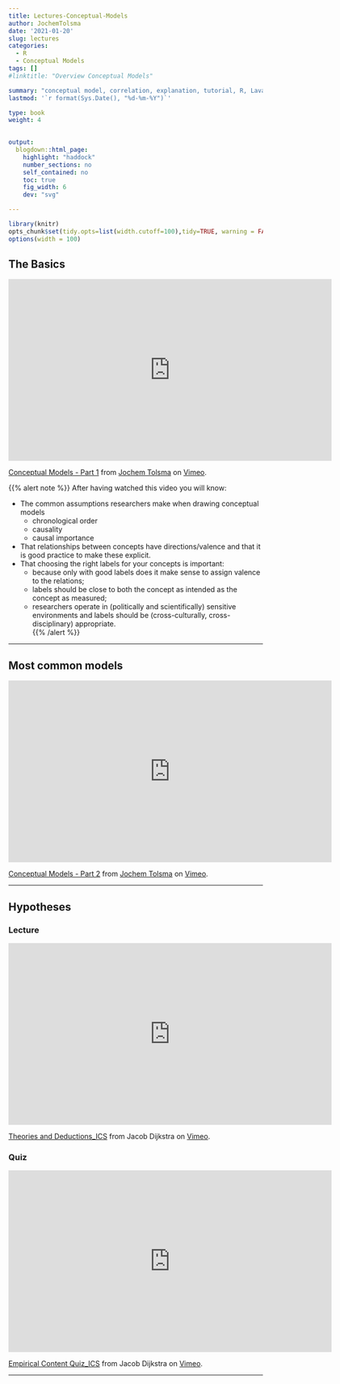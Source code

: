 ```yaml
---
title: Lectures-Conceptual-Models
author: JochemTolsma
date: '2021-01-20'
slug: lectures
categories:
  - R
  - Conceptual Models
tags: []
#linktitle: "Overview Conceptual Models"

summary: "conceptual model, correlation, explanation, tutorial, R, Lavaan"
lastmod: '`r format(Sys.Date(), "%d-%m-%Y")`'

type: book
weight: 4

 
output:
  blogdown::html_page:
    highlight: "haddock"
    number_sections: no
    self_contained: no
    toc: true
    fig_width: 6
    dev: "svg"

---
```



<!--set global settings--> 
```r
library(knitr)
opts_chunk$set(tidy.opts=list(width.cutoff=100),tidy=TRUE, warning = FALSE, message = FALSE, cache=TRUE, attr.source = ".numberLines", class.source="highlightt", results= "hold")
options(width = 100)
```


<!--copy to clipboard
```r
require(klippy)
klippy::klippy(position = c('top', 'left'))
#klippy::klippy(color = 'darkred')
#klippy::klippy(tooltip_message = 'Click to copy', tooltip_success = 'Done')
```
<!---
https://www.w3schools.com/w3css/w3css_buttons.asp
https://www.freecodecamp.org/news/a-quick-guide-to-styling-buttons-using-css-f64d4f96337f/
--->

<!---
<style>
.btn-text-right{
	text-align: right;
}
</style>

<div class="btn-text-right">
<button onclick="window.location.href='static/index.Rmd';">download .Rmd </button>  
</div>

--->

## The Basics  


<iframe src="https://player.vimeo.com/video/501760425" width="640" height="360" frameborder="0" allow="autoplay; fullscreen; picture-in-picture" allowfullscreen></iframe>
<p><a href="https://vimeo.com/501760425">Conceptual Models - Part 1</a> from <a href="https://vimeo.com/user122074236">Jochem Tolsma</a> on <a href="https://vimeo.com">Vimeo</a>.</p>


{{% alert note %}}
After having watched this video you will know:  

- The common assumptions researchers make when drawing conceptual models
  - chronological order  
  - causality  
  - causal importance    
- That relationships between concepts have directions/valence and that it is good practice to make these explicit.  
- That choosing the right labels for your concepts is important:
  - because only with good labels does it make sense to assign valence to the relations;  
  - labels should be close to both the concept as intended as the concept as measured;  
  - researchers operate in (politically and scientifically) sensitive environments and labels should be (cross-culturally, cross-disciplinary) appropriate.    
{{% /alert %}}

---  

## Most common models
 

<iframe src="https://player.vimeo.com/video/502655651" width="640" height="360" frameborder="0" allow="autoplay; fullscreen; picture-in-picture" allowfullscreen></iframe>
<p><a href="https://vimeo.com/502655651">Conceptual Models - Part 2</a> from <a href="https://vimeo.com/user122074236">Jochem Tolsma</a> on <a href="https://vimeo.com">Vimeo</a>.</p>

---  


## Hypotheses

### Lecture

<iframe src="https://player.vimeo.com/video/502336571" width="640" height="360" frameborder="0" allow="autoplay; fullscreen; picture-in-picture" allowfullscreen></iframe>

<p><a href="https://vimeo.com/502336571">Theories and Deductions_ICS</a> from Jacob Dijkstra</a> on <a href="https://vimeo.com">Vimeo</a>.</p>


### Quiz

<iframe src="https://player.vimeo.com/video/502339744" width="640" height="360" frameborder="0" allow="autoplay; fullscreen; picture-in-picture" allowfullscreen></iframe>
<p><a href="https://vimeo.com/502339744">Empirical Content Quiz_ICS</a> from Jacob Dijkstra</a> on <a href="https://vimeo.com">Vimeo</a>.</p>

---  

